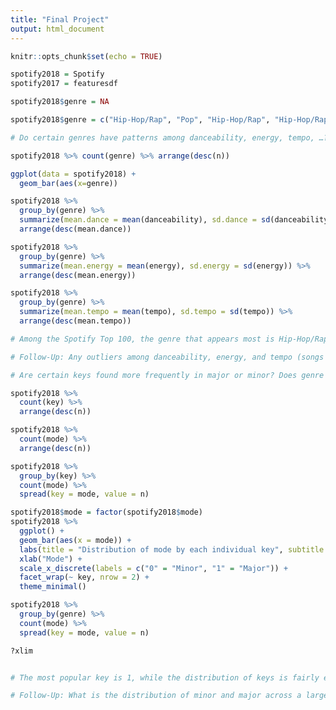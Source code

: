 ```yaml
---
title: "Final Project"
output: html_document
---
```


```r
knitr::opts_chunk$set(echo = TRUE)
```

```r
spotify2018 = Spotify
spotify2017 = featuresdf
```

```r
spotify2018$genre = NA

spotify2018$genre = c("Hip-Hop/Rap", "Pop", "Hip-Hop/Rap", "Hip-Hop/Rap", "Hip-Hop/Rap", "Hip-Hop/Rap", "Hip-Hop/Rap", "Dance", "Pop", "Pop", "Pop", "Hip-Hop/Rap", "Hip-Hop/Rap", "Pop", "Dance", "Hip-Hop/Rap", "Pop", "Urbano Latino", "Pop", "Hip-Hop/Rap", "Dance", "Urbano Latino", "Pop", "Pop", "Pop", "Pop", "R&B/Soul", "Pop", "Hip-Hop/Rap", "Pop", "Hip-Hop/Rap", "Dance", "Hip-Hop/Rap", "Pop", "Pop Latino", "Pop", "Pop", "Pop", "Pop", "Dance", "Hip-Hop/Rap", "Urbano Latino", "Hip-Hop/Rap", "Alternative", "Urbano Latino", "Dance", "R&B/Soul", "Pop", "Hip-Hop/Rap", "R&B/Soul", "Hip-Hop/Rap", "Dance", "Pop", "Hip-Hop/Rap", "Alternative", "Hip-Hop/Rap", "Dance", "Dance", "Hip-Hop/Rap", "Urbano Latino", "Pop", "Hip-Hop/Rap", "Hip-Hop/Rap", "Pop", "Dance", "Pop", "Urbano Latino", "Dance", "Pop", "Dance", "Pop", "Alternative", "Hip-Hop/Rap", "Hip-Hop/Rap", "Hip-Hop/Rap", "Hip-Hop/Rap", "Hip-Hop/Rap", "Pop Latino", "Urbano Latino", "Hip-Hop/Rap", "Alternative", "Hip-Hop/Rap", "Hip-Hop/Rap", "Urbano Latino", "Pop", "Urbano Latino", "R&B/Soul", "Urbano Latino", "Pop Latino", "Urbano Latino", "Dance", "Hip-Hop/Rap", "Pop", "Soundtrack", "Hip-Hop/Rap", "Soundtrack", "Dance", "Hip-Hop/Rap", "Pop", "Singer/Songwriter")
```

```r
# Do certain genres have patterns among danceability, energy, tempo, …?

spotify2018 %>% count(genre) %>% arrange(desc(n))

ggplot(data = spotify2018) +
  geom_bar(aes(x=genre))

spotify2018 %>%
  group_by(genre) %>%
  summarize(mean.dance = mean(danceability), sd.dance = sd(danceability)) %>%
  arrange(desc(mean.dance))

spotify2018 %>%
  group_by(genre) %>%
  summarize(mean.energy = mean(energy), sd.energy = sd(energy)) %>%
  arrange(desc(mean.energy))

spotify2018 %>%
  group_by(genre) %>%
  summarize(mean.tempo = mean(tempo), sd.tempo = sd(tempo)) %>%
  arrange(desc(mean.tempo))

# Among the Spotify Top 100, the genre that appears most is Hip-Hop/Rap, followed closely by Pop. We may consider merging the genres Urbano Latino and Pop Latino if there are similarities between the two. Genre data comes from iTunes, as Spotify does not provide genre data for individual songs.

# Follow-Up: Any outliers among danceability, energy, and tempo (songs with > 1 sd from mean for the specific genre). Do outliers perform better or worse in the top 100? Cross-validation with top 100 from 2017? Are diffrences in means significant? Run similiar tests but group by artist?
```
```r
# Are certain keys found more frequently in major or minor? Does genre affect this?

spotify2018 %>%
  count(key) %>%
  arrange(desc(n))

spotify2018 %>%
  count(mode) %>%
  arrange(desc(n))

spotify2018 %>%
  group_by(key) %>%
  count(mode) %>%
  spread(key = mode, value = n)

spotify2018$mode = factor(spotify2018$mode)
spotify2018 %>%
  ggplot() +
  geom_bar(aes(x = mode)) +
  labs(title = "Distribution of mode by each individual key", subtitle = "For each key: 0-11") +
  xlab("Mode") +
  scale_x_discrete(labels = c("0" = "Minor", "1" = "Major")) +
  facet_wrap(~ key, nrow = 2) +
  theme_minimal()

spotify2018 %>%
  group_by(genre) %>%
  count(mode) %>%
  spread(key = mode, value = n)

?xlim


# The most popular key is 1, while the distribution of keys is fairly even. There are 59 songs in major and 41 songs in minor. Key 5 has 7 songs in minor and 3 songs in major, which appears to be significantly different from expected. Key 9 also has 8 songs in minor and 2 songs in major, which is significantly different from expected. Key 11 also has more songs in minor than major (6 to 4 respectively). Urbano Latino, Pop Latino, and Alternative are the only genres with more songs in minor than major, although the sample size is small.

# Follow-Up: What is the distribution of minor and major across a larger sample size? Is key or genre a better predictor of mode?
```

